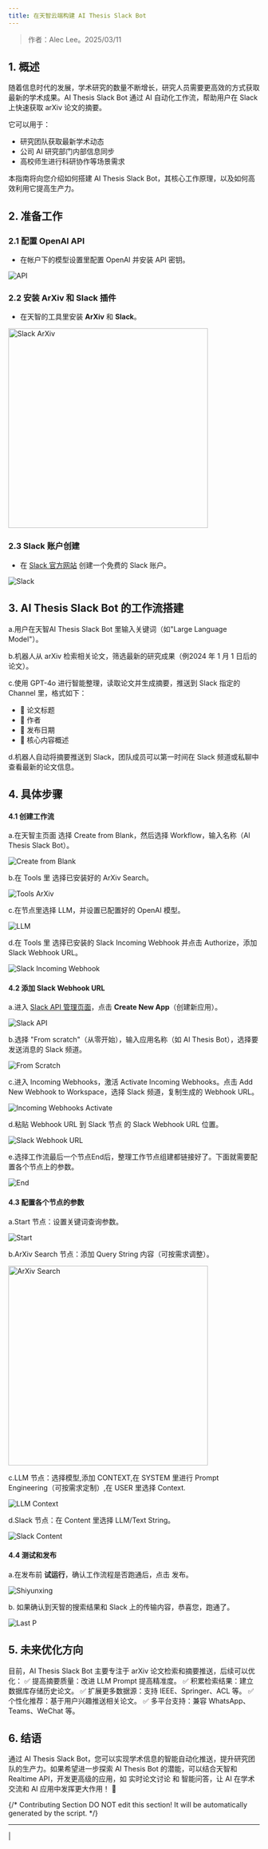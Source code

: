 ```yaml
---
title: 在天智云端构建 AI Thesis Slack Bot
---
```


> 作者：Alec Lee。2025/03/11

## 1. 概述

随着信息时代的发展，学术研究的数量不断增长，研究人员需要更高效的方式获取最新的学术成果。AI Thesis Slack Bot 通过 AI 自动化工作流，帮助用户在 Slack 上快速获取 arXiv 论文的摘要。

它可以用于：

* 研究团队获取最新学术动态  
* 公司 AI 研究部门内部信息同步  
* 高校师生进行科研协作等场景需求

本指南将向您介绍如何搭建 AI Thesis Slack Bot，其核心工作原理，以及如何高效利用它提高生产力。

## 2. 准备工作

### 2.1 配置 OpenAI API

* 在帐户下的模型设置里配置 OpenAI 并安装 API 密钥。

![API](https://raw.githubusercontent.com/aleclee1005/MyPic/refs/heads/img/001API.jpg)

### 2.2 安装 ArXiv 和 Slack 插件

* 在天智的工具里安装 **ArXiv** 和 **Slack**。

<img src="https://raw.githubusercontent.com/aleclee1005/MyPic/refs/heads/img/002SlackArXiv.jpg" alt="Slack ArXiv" width="400"/>

### 2.3 Slack 账户创建

* 在 [Slack 官方网站](https://slack.com/intl/en-gb/get-started?entry_point=help_center#/createnew) 创建一个免费的 Slack 账户。

![Slack](https://raw.githubusercontent.com/aleclee1005/MyPic/refs/heads/img/003SlackAccount.jpg)

## 3. AI Thesis Slack Bot 的工作流搭建

a.用户在天智AI Thesis Slack Bot 里输入关键词（如"Large Language Model"）。 

b.机器人从 arXiv 检索相关论文，筛选最新的研究成果（例2024 年 1 月 1 日后的论文）。 

c.使用 GPT-4o 进行智能整理，读取论文并生成摘要，推送到 Slack 指定的 Channel 里，格式如下：

* 📄 论文标题  
* 👤 作者  
* 📆 发布日期  
* 📌 核心内容概述 

d.机器人自动将摘要推送到 Slack，团队成员可以第一时间在 Slack 频道或私聊中查看最新的论文信息。


## 4. 具体步骤

#### 4.1 创建工作流

a.在天智主页面 选择 Create from Blank，然后选择 Workflow，输入名称（AI Thesis Slack Bot）。

![Create from Blank](https://raw.githubusercontent.com/aleclee1005/MyPic/refs/heads/img/004Createfromblank.jpg)

  b.在 Tools 里 选择已安装好的 ArXiv Search。

![Tools ArXiv](https://raw.githubusercontent.com/aleclee1005/MyPic/refs/heads/img/005ToolsArXiv.jpg)

c.在节点里选择 LLM，并设置已配置好的 OpenAI 模型。

![LLM](https://raw.githubusercontent.com/aleclee1005/MyPic/refs/heads/img/006LLM.jpg)

d.在 Tools 里 选择已安装的 Slack Incoming Webhook 并点击 Authorize，添加 Slack Webhook URL。

![Slack Incoming Webhook](https://raw.githubusercontent.com/aleclee1005/MyPic/refs/heads/img/007Slackincomingwebhook.jpg)

#### 4.2 添加 Slack Webhook URL

a.进入 [Slack API 管理页面](https://api.slack.com/apps)，点击 **Create New App**（创建新应用）。

![Slack API](https://raw.githubusercontent.com/aleclee1005/MyPic/refs/heads/img/008Slackapi.jpg)

b.选择 "From scratch"（从零开始），输入应用名称（如 AI Thesis Bot），选择要发送消息的 Slack 频道。

![From Scratch](https://raw.githubusercontent.com/aleclee1005/MyPic/refs/heads/img/009Fromscratch.jpg)

c.进入 Incoming Webhooks，激活 Activate Incoming Webhooks。点击 Add New Webhook to Workspace，选择 Slack 频道，复制生成的 Webhook URL。

![Incoming Webhooks Activate](https://raw.githubusercontent.com/aleclee1005/MyPic/refs/heads/img/010IncomingwebhooksActivate.jpg)

d.粘贴 Webhook URL 到 Slack 节点 的 Slack Webhook URL 位置。

![Slack Webhook URL](https://raw.githubusercontent.com/aleclee1005/MyPic/refs/heads/img/011SlackWehookURL.jpg)

e.选择工作流最后一个节点End后，整理工作节点组建都链接好了。下面就需要配置各个节点上的参数。

![End](https://raw.githubusercontent.com/aleclee1005/MyPic/refs/heads/img/012End.jpg)

#### 4.3 配置各个节点的参数

a.Start 节点：设置关键词查询参数。

![Start](https://raw.githubusercontent.com/aleclee1005/MyPic/refs/heads/img/013StartNode.jpg)

b.ArXiv Search 节点：添加 Query String 内容（可按需求调整）。

<img src="https://raw.githubusercontent.com/aleclee1005/MyPic/refs/heads/img/014ArvPara.jpg" alt="ArXiv Search" width="400"/>

c.LLM 节点：选择模型,添加 CONTEXT,在 SYSTEM 里进行 Prompt Engineering（可按需求定制）,在 USER 里选择 Context.

![LLM Context](https://raw.githubusercontent.com/aleclee1005/MyPic/refs/heads/img/015LLMcontext.jpg)

d.Slack 节点：在 Content 里选择 LLM/Text String。

![Slack Content](https://raw.githubusercontent.com/aleclee1005/MyPic/refs/heads/img/016SlackEndP.jpg)

#### 4.4 测试和发布

a.在发布前 **试运行**，确认工作流程是否跑通后，点击 发布。

![Shiyunxing](https://raw.githubusercontent.com/aleclee1005/MyPic/refs/heads/img/018TestInupt.jpg)

b. 如果确认到天智的搜索结果和 Slack 上的传输内容，恭喜您，跑通了。 

![Last P](https://raw.githubusercontent.com/aleclee1005/MyPic/refs/heads/img/019LastPTest.jpg)

## 5. 未来优化方向

目前，AI Thesis Slack Bot 主要专注于 arXiv 论文检索和摘要推送，后续可以优化： 
✅ 提高摘要质量：改进 LLM Prompt 提高精准度。 
✅ 积累检索结果：建立数据库存储历史论文。 
✅ 扩展更多数据源：支持 IEEE、Springer、ACL 等。 
✅ 个性化推荐：基于用户兴趣推送相关论文。 
✅ 多平台支持：兼容 WhatsApp、Teams、WeChat 等。

## 6. 结语

通过 AI Thesis Slack Bot，您可以实现学术信息的智能自动化推送，提升研究团队的生产力。如果希望进一步探索 AI Thesis Bot 的潜能，可以结合天智和 Realtime API，开发更高级的应用，如 实时论文讨论 和 智能问答，让 AI 在学术交流和 AI 应用中发挥更大作用！ 🚀

{/*
Contributing Section
DO NOT edit this section!
It will be automatically generated by the script.
*/}

---

[  ](https://github.com/langgenius/dify-docs/edit/main/zh-hans/learn-more/use-cases/building-an-ai-thesis-slack-bot.mdx) | [  ](https://github.com/langgenius/dify-docs/issues/new?template=docs.yml)

